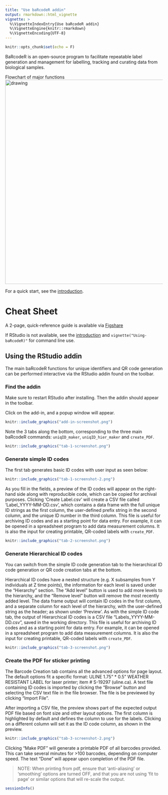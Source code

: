 ---
title: "Use baRcodeR addin"
output: rmarkdown::html_vignette
vignette: >
  %\VignetteIndexEntry{Use baRcodeR addin}
  %\VignetteEngine{knitr::rmarkdown}
  %\VignetteEncoding{UTF-8}
---

```{r}
knitr::opts_chunk$set(echo = F)
```

BaRcodeR is an open-source program to facilitate repeatable label generation and management for labelling, tracking and curating data from biological samples.

Flowchart of major functions
<img src="https://raw.githubusercontent.com/ropensci/baRcodeR/master/man/figures/Flowchart.png" alt="drawing" width="650"/>

For a quick start, see the [introduction](https://docs.ropensci.org/baRcodeR/).

# Cheat Sheet

A 2-page, quick-reference guide is available via [Figshare](https://dx.doi.org/10.6084/m9.figshare.7043309)

If RStudio is not available, see the [introduction](https://docs.ropensci.org/baRcodeR/) and `vignette("Using-baRcodeR)"` for command line use. 

## Using the RStudio addin 

The main baRcodeR functions for unique identifiers and QR code generation can be performed interactive via the RStudio addin found on the toolbar. 

### Find the addin

Make sure to restart RStudio after installing. Then the addin should appear in the toolbar. 

Click on the add-in, and a popup window will appear. 

```{r, fig.cap = "Screenshot of RStudio addins bar"}
knitr::include_graphics("add-in-screenshot.png")
```

Note the 3 tabs along the bottom, corresponding to the three main baRcodeR commands: `uniqID_maker`, `uniqID_hier_maker` and `create_PDF`.


```{r, fig.cap = "Screenshot of the simple ID Code tab"}
knitr::include_graphics("tab-1-screenshot.png")
```

### Generate simple ID codes

The first tab generates basic ID codes with user input as seen below:

```{r, fig.cap = "Active simple ID code tab"}
knitr::include_graphics("tab-1-screenshot-2.png")
```


As you fill in the fields, a preview of the ID codes will appear on the right-hand side along with reproducible code, which can be copied for archival purposes. Clicking 'Create Label.csv' will create a CSV file called 'Label_YYYY-MM-DD.csv', which contains a data frame with the full unique ID strings as the first column, the user-defined prefix string in the second column, and the unique ID number in the third column. This file is useful for archiving ID codes and as a starting point for data entry. For example, it can be opened in a spreadsheet program to add data measurement columns. It is also the input for creating printable, QR-coded labels with `create_PDF`.

```{r, fig.cap = "Screenshot of the hierarchical ID code tab"}
knitr::include_graphics("tab-2-screenshot.png")
```


### Generate Hierarchical ID codes

You can switch from the simple ID code generation tab to the hierarchical ID code generation or QR code creation tabs at the bottom.

Hierarchical ID codes have a nested structure (e.g. X subsamples from Y individuals at Z time points), the information for each level is saved under the "Hierarchy" section. The "Add level" button is used to add more levels to the hierarchy, and the "Remove level" button will remove the most recently added level. The data frame output will contain ID codes in the first column, and a separate column for each level of the hierarchy, with the user-defined string as the header; as shown under 'Preview'. As with the simple ID code tab, the output of Hierarchical ID codes is a CSV file "Labels_YYYY-MM-DD.csv", saved in the working directory. This file is useful for archiving ID codes and as a starting point for data entry. For example, it can be opened in a spreadsheet program to add data measurement columns. It is also the input for creating printable, QR-coded labels with `create_PDF`.

```{r, fig.cap = "Sceenshot of PDF creation tab"}
knitr::include_graphics("tab-3-screenshot.png")
```

### Create the PDF for sticker printing

The Barcode Creation tab contains all the advanced options for page layout. The default options fit a specific format: ULINE 1.75" * 0.5" WEATHER RESISTANT LABEL for laser printer; item # S-19297 (uline.ca). A text file containing ID codes is imported by clicking the "Browse" button and selecting the CSV text file in the file browser. The file is be previewed by clicking "Import File". 

After importing a CSV file, the preview shows part of the expected output PDF file based on font size and other layout options. The first column is highlighted by default and defines the column to use for the labels. Clicking on a different column will set it as the ID code column, as shown in the preview.

```{r, fig.cap = "Screenshot of Column Selection"}
knitr::include_graphics("tab-3-screenshot-2.png")
```


Clicking "Make PDF" will generate a printable PDF of all barcodes provided. This can take several minutes for >100 barcodes, depending on computer speed. The text "Done" will appear upon completion of the PDF file.

> NOTE: When printing from pdf, ensure that 'anti-aliasing' or 'smoothing' options are turned OFF, and that you are not using 'fit to page' or similar options that will re-scale the output.

```{r}
sessionInfo()
```

